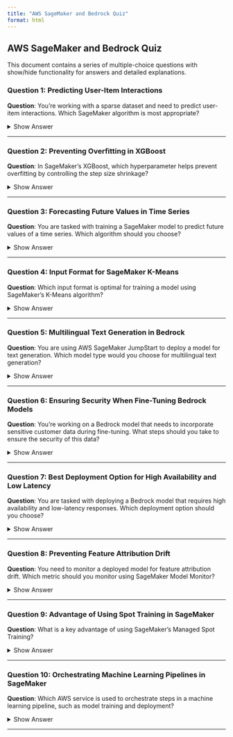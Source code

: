 ```yaml
---
title: "AWS SageMaker and Bedrock Quiz"
format: html
---
```


## AWS SageMaker and Bedrock Quiz

This document contains a series of multiple-choice questions with show/hide functionality for answers and detailed explanations.

### Question 1: Predicting User-Item Interactions

::: {.callout-tip}
**Question**: You're working with a sparse dataset and need to predict user-item interactions. Which SageMaker algorithm is most appropriate?
:::

<details>
<summary>Show Answer</summary>

**Answer**: Factorization Machines

**Explanation**:

| Algorithm | Purpose |
|-----------|---------|
| Factorization Machines | Designed for sparse data and recommendation systems |
| XGBoost | Handles structured data but is not optimized for sparse matrices |
| DeepAR | Used for time-series forecasting, not recommendation |

</details>

---

### Question 2: Preventing Overfitting in XGBoost

::: {.callout-tip}
**Question**: In SageMaker’s XGBoost, which hyperparameter helps prevent overfitting by controlling the step size shrinkage?
:::

<details>
<summary>Show Answer</summary>

**Answer**: `eta`

**Explanation**:

| Hyperparameter | Function |
|---------------|----------|
| `eta` | Controls step size shrinkage to prevent overfitting |
| `max_depth` | Controls tree depth to prevent overfitting but doesn’t shrink step size |
| `lambda` | Adds L2 regularization but doesn’t control learning rate |

</details>

---

### Question 3: Forecasting Future Values in Time Series

::: {.callout-tip}
**Question**: You are tasked with training a SageMaker model to predict future values of a time series. Which algorithm should you choose?
:::

<details>
<summary>Show Answer</summary>

**Answer**: DeepAR

**Explanation**:

| Algorithm | Purpose |
|-----------|---------|
| DeepAR | Specifically designed for time series forecasting |
| K-Means | Used for clustering, not forecasting |
| Object2Vec | Used for embeddings, not time series |

</details>

---

### Question 4: Input Format for SageMaker K-Means

::: {.callout-tip}
**Question**: Which input format is optimal for training a model using SageMaker's K-Means algorithm?
:::

<details>
<summary>Show Answer</summary>

**Answer**: RecordIO-Protobuf

**Explanation**:

| Format | Supported? |
|--------|------------|
| RecordIO-Protobuf | Yes, optimal for efficiency |
| CSV | Supported but less efficient |
| JSON | Not officially supported for K-Means |

</details>

---

### Question 5: Multilingual Text Generation in Bedrock

::: {.callout-tip}
**Question**: You are using AWS SageMaker JumpStart to deploy a model for text generation. Which model type would you choose for multilingual text generation?
:::

<details>
<summary>Show Answer</summary>

**Answer**: Jurassic-2

**Explanation**:

| Model | Use Case |
|-------|---------|
| Jurassic-2 | Strong multilingual text generation capabilities |
| Amazon Titan | Optimized for summarization and general text tasks |
| Claude | Designed for conversation and automation |

</details>

---

### Question 6: Ensuring Security When Fine-Tuning Bedrock Models

::: {.callout-tip}
**Question**: You're working on a Bedrock model that needs to incorporate sensitive customer data during fine-tuning. What steps should you take to ensure the security of this data?
:::

<details>
<summary>Show Answer</summary>

**Answer**: Use a VPC and PrivateLink

**Explanation**:

| Security Measure | Purpose |
|----------------|---------|
| VPC + PrivateLink | Ensures secure data transfer |
| S3 Bucket with Encryption | Secures stored data but does not prevent exposure during transfer |
| IAM Roles | Controls access but does not encrypt data during fine-tuning |

</details>

---

### Question 7: Best Deployment Option for High Availability and Low Latency

::: {.callout-tip}
**Question**: You are tasked with deploying a Bedrock model that requires high availability and low-latency responses. Which deployment option should you choose?
:::

<details>
<summary>Show Answer</summary>

**Answer**: Provisioned Throughput

**Explanation**:

| Deployment Option | Purpose |
|------------------|---------|
| Provisioned Throughput | Ensures low-latency and high availability |
| Serverless Deployment | Scales automatically but may have variable latency |
| On-Demand | Suitable for occasional usage but not optimized for high availability |

</details>

---

### Question 8: Preventing Feature Attribution Drift

::: {.callout-tip}
**Question**: You need to monitor a deployed model for feature attribution drift. Which metric should you monitor using SageMaker Model Monitor?
:::

<details>
<summary>Show Answer</summary>

**Answer**: SHAP (SHapley Additive exPlanations)

**Explanation**:

| Metric | Use Case |
|--------|---------|
| SHAP Values | Measures feature importance and drift |
| Log Loss | Measures model performance, not feature drift |
| F1 Score | Measures classification performance, not drift |

</details>

---

### Question 9: Advantage of Using Spot Training in SageMaker

::: {.callout-tip}
**Question**: What is a key advantage of using SageMaker’s Managed Spot Training?
:::

<details>
<summary>Show Answer</summary>

**Answer**: Cost Savings

**Explanation**:

| Training Type | Benefit |
|--------------|--------|
| Spot Training | Reduces cost by using spare AWS capacity |
| On-Demand Training | Ensures availability but is more expensive |
| Dedicated Instances | Provides consistent resources but at a high cost |

</details>

---

### Question 10: Orchestrating Machine Learning Pipelines in SageMaker

::: {.callout-tip}
**Question**: Which AWS service is used to orchestrate steps in a machine learning pipeline, such as model training and deployment?
:::

<details>
<summary>Show Answer</summary>

**Answer**: SageMaker Pipelines

**Explanation**:

| Service | Purpose |
|---------|---------|
| SageMaker Pipelines | Automates ML workflows |
| Step Functions | General-purpose workflow automation |
| Glue | Used for ETL, not ML pipeline orchestration |

</details>

---

